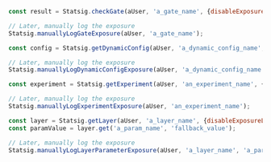 <CodeGroup>

```javascript Check Gate
const result = Statsig.checkGate(aUser, 'a_gate_name', {disableExposureLogging: true});

// Later, manually log the exposure
Statsig.manuallyLogGateExposure(aUser, 'a_gate_name');
```

```javascript Get Config
const config = Statsig.getDynamicConfig(aUser, 'a_dynamic_config_name', {disableExposureLogging: true});

// Later, manually log the exposure
Statsig.manuallyLogDynamicConfigExposure(aUser, 'a_dynamic_config_name');
```

```javascript Get Experiment
const experiment = Statsig.getExperiment(aUser, 'an_experiment_name', {disableExposureLogging: true});

// Later, manually log the exposure
Statsig.manuallyLogExperimentExposure(aUser, 'an_experiment_name');
```

```javascript Get Layer
const layer = Statsig.getLayer(aUser, 'a_layer_name', {disableExposureLogging: true});
const paramValue = layer.get('a_param_name', 'fallback_value');

// Later, manually log the exposure
Statsig.manuallyLogLayerParameterExposure(aUser, 'a_layer_name', 'a_param_name');
```

</CodeGroup>